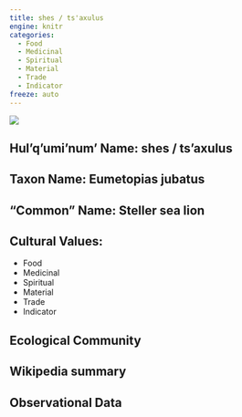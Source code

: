 ```yaml
---
title: shes / ts'axulus
engine: knitr
categories:
  - Food
  - Medicinal
  - Spiritual
  - Material
  - Trade
  - Indicator
freeze: auto
---
```

![](https://static.inaturalist.org/photos/211667368/medium.jpeg)

## **Hul'q'umi'num' Name**: shes / ts'axulus
## **Taxon Name**: Eumetopias jubatus
## **"Common" Name**: Steller sea lion
## **Cultural Values**:

  - Food
  - Medicinal
  - Spiritual
  - Material
  - Trade
  - Indicator

## **Ecological Community**
## **Wikipedia summary**
## **Observational Data**
